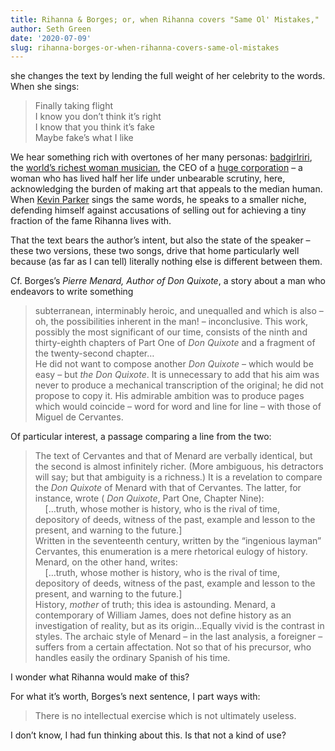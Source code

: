 ```yaml
---
title: Rihanna & Borges; or, when Rihanna covers "Same Ol' Mistakes,"
author: Seth Green
date: '2020-07-09'
slug: rihanna-borges-or-when-rihanna-covers-same-ol-mistakes
---
```


she changes the text by lending the full weight of her celebrity to the words. When she sings:

> Finally taking flight  
I know you don't think it's right  
I know that you think it's fake  
Maybe fake's what I like

We hear something rich with overtones of her many personas: [badgirlriri](https://www.instagram.com/badgalriri/?hl=en), the [world's richest woman musician](https://www.cnn.com/2019/06/05/entertainment/rihanna-wealth-scli-intl/index.html), the CEO of a [huge corporation](https://en.wikipedia.org/wiki/Fenty_Beauty) -- a woman who has lived half her life under unbearable scrutiny, here, acknowledging the burden of making art that appeals to the median human. When [Kevin Parker](https://en.wikipedia.org/wiki/Kevin_Parker_(musician)) sings the same words, he speaks to a smaller niche, defending himself against accusations of selling out for achieving a tiny fraction of the fame Rihanna lives with. 

That the text bears the author's intent, but also the state of the speaker -- these two versions, these two songs, drive that home particularly well because (as far as I can tell) literally nothing else is different between them.

Cf. Borges's _Pierre Menard, Author of Don Quixote_, a story about a man who endeavors to write something

> subterranean, interminably heroic, and unequalled and which is also -- oh,  the possibilities inherent in the man! -- inconclusive. This work, possibly the most significant of our time, consists of the ninth and thirty-eighth chapters of Part One of _Don Quixote_ and a fragment of the twenty-second chapter...  
He did not want to compose another _Don Quixote_ -- which would be easy -- but _the Don Quixote_. It is unnecessary to add that his aim was never to produce a mechanical transcription of the original; he did not propose to copy it. His admirable ambition was to produce pages which would coincide -- word for word and line for line -- with those of Miguel de Cervantes.

Of particular interest, a passage comparing a line from the two:

> | The text of Cervantes and that of Menard are verbally identical, but the second is almost infinitely richer. (More ambiguous, his detractors will say; but that ambiguity is a richness.) It is a revelation to compare the _Don Quixote_ of Menard with that of Cervantes. The latter, for instance, wrote ( _Don Quixote_, Part One, Chapter Nine):  
> |     [...truth, whose mother is history, who is the rival of time, depository of deeds, witness of the past, example and lesson to the present, and warning to the future.]  
> | Written in the seventeenth century, written by the "ingenious layman" Cervantes, this enumeration is a mere rhetorical eulogy of history. Menard, on the other hand, writes:  
> |     [...truth, whose mother is history, who is the rival of time, depository of deeds, witness of the past, example and lesson to the present, and warning to the future.]  
> | History, _mother_ of truth; this idea is astounding. Menard, a contemporary of William James, does not define history as an investigation of reality, but as its origin...Equally vivid is the contrast in styles. The archaic style of Menard -- in the last analysis, a foreigner -- suffers from a certain affectation. Not so that of his precursor, who handles easily the ordinary Spanish of his time.

I wonder what Rihanna would make of this? 

For what it's worth, Borges's next sentence, I part ways with:

> There is no intellectual exercise which is not ultimately useless. 

I don't know, I had fun thinking about this. Is that not a kind of use?
